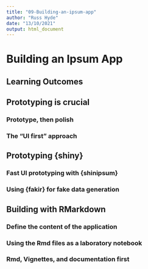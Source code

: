 ```yaml
---
title: "09-Building-an-ipsum-app"
author: "Russ Hyde"
date: "13/10/2021"
output: html_document
---
```


# Building an Ipsum App

## Learning Outcomes

## Prototyping is crucial

### Prototype, then polish

### The "UI first" approach

## Prototyping {shiny}

### Fast UI prototyping with {shinipsum}

### Using {fakir} for fake data generation

## Building with RMarkdown

### Define the content of the application

### Using the Rmd files as a laboratory notebook

### Rmd, Vignettes, and documentation first